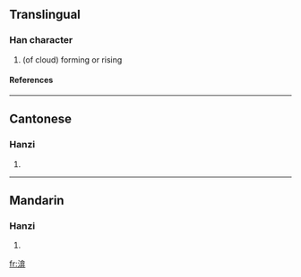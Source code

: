 ==Translingual==
===Han character===
{{Han char|rn=85|rad=水|as=09|sn=12|four=3814<sub>6</sub>|canj=水人口廿 (EORT)}}
# (of cloud) forming or rising
====References====
{{Han ref|kx=0635.050|dkj=17784|dj=1042.030|hdz=31682.010|uh=6E30|ud=28208|bh=DA4A|bd=55882}}

----
==Cantonese==
===Hanzi===
{{yue-hanzi|jyut=|y=yim1}}
# {{defn|Cantonese}}

----
==Mandarin==
===Hanzi===
{{cmn-hanzi|pin=[[yān]] (yan1), [[yǎn]] (yan3)|wg=yen<sup>1</sup>, yen<sup>3</sup>}}
# {{defn|Mandarin}}

[[fr:渰]]